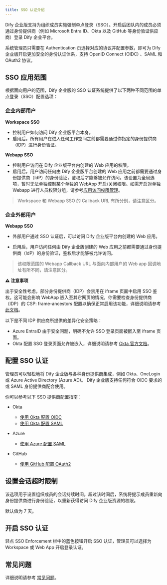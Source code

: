 ```yaml
---
title: SSO 认证介绍
---
```


Dify 企业版支持为组织成员实施强制单点登录（SSO）。开启后团队内的成员必须通过身份提供商（例如 Microsoft Entra ID、Okta 以及 GitHub 等身份验证供应商）登录 Dify 企业平台。

系统管理员只需要在 Authentication 页选择对应的协议并配置参数，即可为 Dify 企业版开启更加安全的身份认证体系，支持 OpenID Connect (OIDC) 、SAML 和 OAuth2 协议。

## SSO 应用范围

根据面向用户的范围，Dify 企业版的 SSO 认证系统提供了以下两种不同范围的单点登录（SSO）配置选项：

### 企业内部用户

**Workspace SSO**

* 控制用户如何访问 Dify 企业版平台本身。
* 启用后，所有用户在进入任何工作空间之前都需要通过你指定的身份提供商（IDP）进行身份验证。

**Webapp SSO**

* 控制用户访问在 Dify 企业版平台内创建的 Web 应用的权限。
* 启用后，用户访问任何由 Dify 企业版平台创建的 Web 应用之前都需要通过身份提供商（IdP）的身份验证，鉴权后才能够被允许访问。该设置为全局选项，暂时无法单独控制某个单独的 WebApp 开启/关闭权限。如需开启对单独 Webapp 进行人员权限分组，请参考[应用访问权限管理](/versions/2-8-x/zh-cn/user-guide/application-publishing/permission-management)。

> Workspace 和 Webapp SSO 的 Callback URL 有所分别，请注意区分。

### 企业外部用户

**Webapp SSO**

* 外部用户通过 SSO 认证后，可以访问 Dify 企业版平台内创建的 Web 应用。

* 启用后，用户访问任何由 Dify 企业版创建的 Web 应用之前都需要通过身份提供商（IdP）的身份验证，鉴权后才能够被允许访问。

> 该权限范围的 Webapp Callback URL 与面向内部用户的 Web app 回调地址有所不同，请注意区分。

**⚠️ 注意事项**

出于安全性考虑，部分身份提供商（IDP）会禁用在 iframe 页面中启用 SSO 鉴权。这可能会影响 WebApp 嵌入至其它网页的情况，你需要检查身份提供商（IDP）的 CSP: frame-ancestors 配置以确保正常启用该功能，详细说明请参考[此文档](/administrator-guide/faq)。

以下是不同 IDP 供应商所提供的差异化安全策略：

* Azure EntraID 由于安全问题，明确不允许 SSO 登录页面被嵌入至 iframe 页面。
* Okta 配置 SSO 登录页面允许被嵌入，详细说明请参考 [Okta 官方文档](https://developer.okta.com/docs/guides/build-sso-integration/saml2/main/)。

## 配置 SSO 认证

管理员可以轻松地将 Dify 企业版与各种身份提供商集成，例如 Okta、OneLogin 或 Azure Active Directory (Azure AD)。 Dify 企业版支持任何符合 OIDC 要求的或 SAML 身份提供商配合使用。

你可以参考以下 SSO 提供商配置指南：

- Okta

    - [使用 Okta 配置 OIDC](/administrator-guide/sso/okta/oidc)
    - [使用 Okta 配置 SAML](/administrator-guide/sso/okta/saml)
- Azure

    - [使用 Azure 配置 SAML](/administrator-guide/sso/azure/saml)

- GitHub

    - [使用 GitHub 配置 OAuth2](/administrator-guide/sso/github/oauth2)

## 设置会话超时限制

该选项用于设置组织成员的会话持续时间。超过该时间后，系统将提示成员重新向身份提供商进行身份验证，以重新获得访问 Dify 企业版资源的权限。

默认值为 7 天。

## 开启 SSO 认证

轻点 SSO Enforcement 栏中的蓝色按钮开启 SSO 认证，管理员可以选择为 Workspace 或 Web App 开启登录认证。

## 常见问题

详细说明请参考 [常见问题](/administrator-guide/faq)。